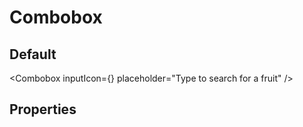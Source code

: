 

<Meta title="FusedComponents / Combobox" component={Combobox} />

# Combobox
 

## Default
<Combobox
    inputIcon={<Icon icon="filter" />}
    placeholder="Type to search for a fruit"
 />

## Properties

<Props of={Combobox} />
